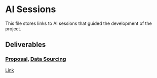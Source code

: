 # AI Sessions

This file stores links to AI sessions that guided the development of the project.

## Deliverables

### [Proposal](../paper/proposal/proposal_deliverable/proposal.qmd), [Data Sourcing](../src/data_sourcing.ipynb)

[Link]()